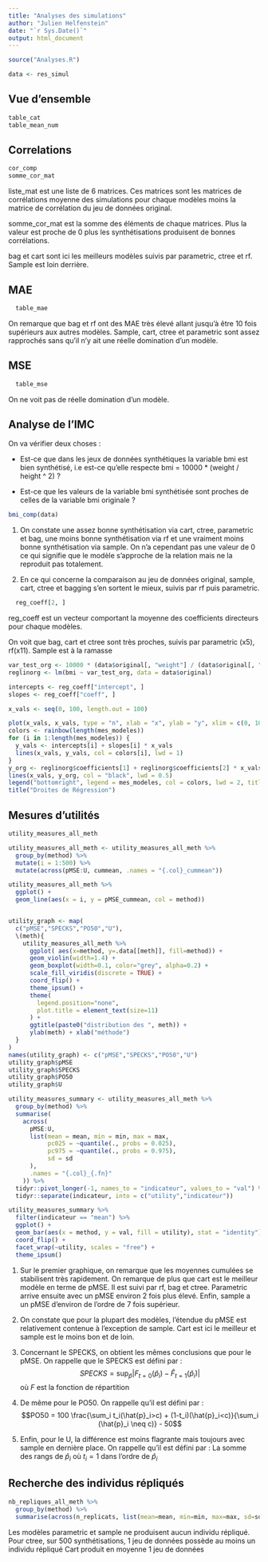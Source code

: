 ```yaml
---
title: "Analyses des simulations"
author: "Julien Helfenstein"
date: "`r Sys.Date()`"
output: html_document
---
```


```r
source("Analyses.R")
```

```r
data <- res_simul 
```

## Vue d'ensemble

```r
table_cat
table_mean_num
```

## Correlations

```r
cor_comp
somme_cor_mat
```

liste_mat est une liste de 6 matrices. Ces matrices sont les matrices de corrélations moyenne des simulations pour chaque modèles moins la matrice de corrélation du jeu de données original.

somme_cor_mat est la somme des éléments de chaque matrices. Plus la valeur est proche de 0 plus les synthétisations produisent de bonnes corrélations.

bag et cart sont ici les meilleurs modèles suivis par parametric, ctree et rf. Sample est loin derrière.

## MAE
```r
  table_mae
```
On remarque que bag et rf ont des MAE très élevé allant jusqu'à être 10 fois supérieurs aux autres modèles. Sample, cart, ctree et parametric sont assez rapprochés sans qu'il n'y ait une réelle domination d'un modèle. 

## MSE
```r
  table_mse
```
On ne voit pas de réelle domination d'un modèle.


## Analyse de l'IMC

On va vérifier deux choses :

-   Est-ce que dans les jeux de données synthétiques la variable bmi est bien synthétisé, i.e est-ce qu'elle respecte bmi = 10000 \* (weight / height \^ 2) ?

-   Est-ce que les valeurs de la variable bmi synthétisée sont proches de celles de la variable bmi originale ?

```r
bmi_comp(data)
```

1)  On constate une assez bonne synthétisation via cart, ctree, parametric et bag, une moins bonne synthétisation via rf et une vraiment moins bonne synthétisation via sample. On n'a cependant pas une valeur de 0 ce qui signifie que le modèle s'approche de la relation mais ne la reproduit pas totalement.

2)  En ce qui concerne la comparaison au jeu de données original, sample, cart, ctree et bagging s'en sortent le mieux, suivis par rf puis parametric.

```r
  reg_coeff[2, ]
```
reg_coeff est un vecteur comportant la moyenne des coefficients directeurs pour chaque modèles.

On voit que bag, cart et ctree sont très proches, suivis par parametric (x5), rf(x11). Sample est à la ramasse

```r
var_test_org <- 10000 * (data$original[, "weight"] / (data$original[, "height"])^2)
reglinorg <- lm(bmi ~ var_test_org, data = data$original)

intercepts <- reg_coeff["intercept", ]
slopes <- reg_coeff["coeff", ]

x_vals <- seq(0, 100, length.out = 100)

plot(x_vals, x_vals, type = "n", xlab = "x", ylab = "y", xlim = c(0, 100), ylim = c(-5, 100))
colors <- rainbow(length(mes_modeles))
for (i in 1:length(mes_modeles)) {
  y_vals <- intercepts[i] + slopes[i] * x_vals
  lines(x_vals, y_vals, col = colors[i], lwd = 1)
}
y_org <- reglinorg$coefficients[1] + reglinorg$coefficients[2] * x_vals
lines(x_vals, y_org, col = "black", lwd = 0.5)
legend("bottomright", legend = mes_modeles, col = colors, lwd = 2, title = "Modèles")
title("Droites de Régression")
```

## Mesures d'utilités
```r
utility_measures_all_meth
```


```r
utility_measures_all_meth <- utility_measures_all_meth %>%
  group_by(method) %>% 
  mutate(i = 1:500) %>% 
  mutate(across(pMSE:U, cummean, .names = "{.col}_cummean"))

utility_measures_all_meth %>% 
  ggplot() +
  geom_line(aes(x = i, y = pMSE_cummean, col = method))


utility_graph <- map(
  c("pMSE","SPECKS","PO50","U"),
  \(meth){
    utility_measures_all_meth %>% 
      ggplot( aes(x=method, y=.data[[meth]], fill=method)) +
      geom_violin(width=1.4) +
      geom_boxplot(width=0.1, color="grey", alpha=0.2) +
      scale_fill_viridis(discrete = TRUE) +
      coord_flip() +
      theme_ipsum() +
      theme(
        legend.position="none",
        plot.title = element_text(size=11)
      ) +
      ggtitle(paste0("distribution des ", meth)) +
      ylab(meth) + xlab("méthode")
  }
)
names(utility_graph) <- c("pMSE","SPECKS","PO50","U")
utility_graph$pMSE
utility_graph$SPECKS
utility_graph$PO50
utility_graph$U

utility_measures_summary <- utility_measures_all_meth %>% 
  group_by(method) %>% 
  summarise(
    across(
      pMSE:U, 
      list(mean = mean, min = min, max = max, 
           pc025 = ~quantile(., probs = 0.025),
           pc975 = ~quantile(., probs = 0.975),
           sd = sd
      ),
      .names = "{.col}_{.fn}"
    )) %>%
  tidyr::pivot_longer(-1, names_to = "indicateur", values_to = "val") %>% 
  tidyr::separate(indicateur, into = c("utility","indicateur"))

utility_measures_summary %>% 
  filter(indicateur == "mean") %>%
  ggplot() +
  geom_bar(aes(x = method, y = val, fill = utility), stat = "identity")+
  coord_flip() +
  facet_wrap(~utility, scales = "free") +
  theme_ipsum()
```
1) Sur le premier graphique, on remarque que les moyennes cumulées se stabilisent très rapidement. On remarque de plus que cart est le meilleur modèle en terme de pMSE. Il est suivi par rf, bag et ctree. Parametric arrive ensuite avec un pMSE environ 2 fois plus élevé. Enfin, sample a un pMSE d'environ de l'ordre de 7 fois supérieur.

2) On constate que pour la plupart des modèles, l'étendue du pMSE est relativement contenue à l'exception de sample. Cart est ici le meilleur et sample est le moins bon et de loin.

3) Concernant le SPECKS, on obtient les mêmes conclusions que pour le pMSE. On rappelle que le SPECKS est défini par : $$SPECKS =  \sup_{\hat{p}}|F_{t=0}(\hat{p}_i) - \hat{F}_{t=1}(\hat{p}_i)|$$ où $F$ est la fonction de répartition
4) De même pour le PO50. On rappelle qu'il est défini par : $$PO50 =  100 \frac{\sum_i t_i(\hat{p}_i>c) + (1-t_i)(\hat{p}_i<c)}{\sum_i (\hat{p}_i \neq c)} - 50$$
5) Enfin, pour le U, la différence est moins flagrante mais toujours avec sample en dernière place. On rappelle qu'il est défini par : La somme des rangs de $\hat{p}_i$ où $t_i = 1$ dans l'ordre de $\hat{p}_i$

## Recherche des individus répliqués
```r
nb_repliques_all_meth %>% 
  group_by(method) %>% 
  summarise(across(n_replicats, list(mean=mean, min=min, max=max, sd=sd)))
```
Les modèles parametric et sample ne produisent aucun individu répliqué.
Pour ctree, sur 500 synthétisations, 1 jeu de données possède au moins un individu répliqué
Cart produit en moyenne 1 jeu de données




